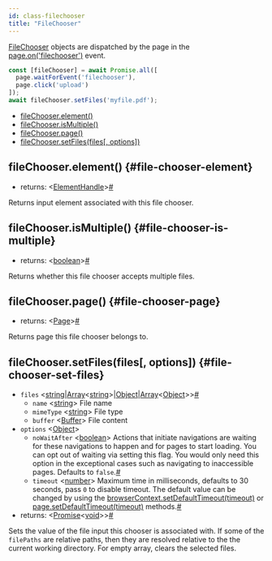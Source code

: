 ```yaml
---
id: class-filechooser
title: "FileChooser"
---
```


[FileChooser] objects are dispatched by the page in the [page.on('filechooser')](./api/class-page.mdx#page-event-file-chooser) event.

```js
const [fileChooser] = await Promise.all([
  page.waitForEvent('filechooser'),
  page.click('upload')
]);
await fileChooser.setFiles('myfile.pdf');
```


- [fileChooser.element()](./api/class-filechooser.mdx#file-chooser-element)
- [fileChooser.isMultiple()](./api/class-filechooser.mdx#file-chooser-is-multiple)
- [fileChooser.page()](./api/class-filechooser.mdx#file-chooser-page)
- [fileChooser.setFiles(files[, options])](./api/class-filechooser.mdx#file-chooser-set-files)

## fileChooser.element() {#file-chooser-element}
- returns:<a aria-hidden="true" tabindex="-1" class="list-anchor-link" id="file-chooser-element-return"/> &#60;[ElementHandle]&#62;<a href="#file-chooser-element-return" class="list-anchor">#</a>

Returns input element associated with this file chooser.

## fileChooser.isMultiple() {#file-chooser-is-multiple}
- returns:<a aria-hidden="true" tabindex="-1" class="list-anchor-link" id="file-chooser-is-multiple-return"/> &#60;[boolean]&#62;<a href="#file-chooser-is-multiple-return" class="list-anchor">#</a>

Returns whether this file chooser accepts multiple files.

## fileChooser.page() {#file-chooser-page}
- returns:<a aria-hidden="true" tabindex="-1" class="list-anchor-link" id="file-chooser-page-return"/> &#60;[Page]&#62;<a href="#file-chooser-page-return" class="list-anchor">#</a>

Returns page this file chooser belongs to.

## fileChooser.setFiles(files[, options]) {#file-chooser-set-files}
- `files`<a aria-hidden="true" tabindex="-1" class="list-anchor-link" id="file-chooser-set-files-param-files"/> &#60;[string]|[Array]<[string]>|[Object]|[Array]<[Object]>&#62;<a href="#file-chooser-set-files-param-files" class="list-anchor">#</a>
  - `name` &#60;[string]&#62; File name
  - `mimeType` &#60;[string]&#62; File type
  - `buffer` &#60;[Buffer]&#62; File content
- `options` &#60;[Object]&#62;
  - `noWaitAfter`<a aria-hidden="true" tabindex="-1" class="list-anchor-link" id="file-chooser-set-files-option-no-wait-after"/> &#60;[boolean]&#62; Actions that initiate navigations are waiting for these navigations to happen and for pages to start loading. You can opt out of waiting via setting this flag. You would only need this option in the exceptional cases such as navigating to inaccessible pages. Defaults to `false`.<a href="#file-chooser-set-files-option-no-wait-after" class="list-anchor">#</a>
  - `timeout`<a aria-hidden="true" tabindex="-1" class="list-anchor-link" id="file-chooser-set-files-option-timeout"/> &#60;[number]&#62; Maximum time in milliseconds, defaults to 30 seconds, pass `0` to disable timeout. The default value can be changed by using the [browserContext.setDefaultTimeout(timeout)](./api/class-browsercontext.mdx#browser-context-set-default-timeout) or [page.setDefaultTimeout(timeout)](./api/class-page.mdx#page-set-default-timeout) methods.<a href="#file-chooser-set-files-option-timeout" class="list-anchor">#</a>
- returns:<a aria-hidden="true" tabindex="-1" class="list-anchor-link" id="file-chooser-set-files-return"/> &#60;[Promise]<[void]>&#62;<a href="#file-chooser-set-files-return" class="list-anchor">#</a>

Sets the value of the file input this chooser is associated with. If some of the `filePaths` are relative paths, then they are resolved relative to the the current working directory. For empty array, clears the selected files.

[Accessibility]: ./api/class-accessibility.mdx "Accessibility"
[Android]: ./api/class-android.mdx "Android"
[AndroidDevice]: ./api/class-androiddevice.mdx "AndroidDevice"
[AndroidInput]: ./api/class-androidinput.mdx "AndroidInput"
[AndroidSocket]: ./api/class-androidsocket.mdx "AndroidSocket"
[AndroidWebView]: ./api/class-androidwebview.mdx "AndroidWebView"
[Browser]: ./api/class-browser.mdx "Browser"
[BrowserContext]: ./api/class-browsercontext.mdx "BrowserContext"
[BrowserServer]: ./api/class-browserserver.mdx "BrowserServer"
[BrowserType]: ./api/class-browsertype.mdx "BrowserType"
[CDPSession]: ./api/class-cdpsession.mdx "CDPSession"
[ConsoleMessage]: ./api/class-consolemessage.mdx "ConsoleMessage"
[Coverage]: ./api/class-coverage.mdx "Coverage"
[Dialog]: ./api/class-dialog.mdx "Dialog"
[Download]: ./api/class-download.mdx "Download"
[Electron]: ./api/class-electron.mdx "Electron"
[ElectronApplication]: ./api/class-electronapplication.mdx "ElectronApplication"
[ElementHandle]: ./api/class-elementhandle.mdx "ElementHandle"
[FileChooser]: ./api/class-filechooser.mdx "FileChooser"
[Frame]: ./api/class-frame.mdx "Frame"
[JSHandle]: ./api/class-jshandle.mdx "JSHandle"
[Keyboard]: ./api/class-keyboard.mdx "Keyboard"
[Logger]: ./api/class-logger.mdx "Logger"
[Mouse]: ./api/class-mouse.mdx "Mouse"
[Page]: ./api/class-page.mdx "Page"
[Playwright]: ./api/class-playwright.mdx "Playwright"
[Request]: ./api/class-request.mdx "Request"
[Response]: ./api/class-response.mdx "Response"
[Route]: ./api/class-route.mdx "Route"
[Selectors]: ./api/class-selectors.mdx "Selectors"
[TimeoutError]: ./api/class-timeouterror.mdx "TimeoutError"
[Touchscreen]: ./api/class-touchscreen.mdx "Touchscreen"
[Tracing]: ./api/class-tracing.mdx "Tracing"
[Video]: ./api/class-video.mdx "Video"
[WebSocket]: ./api/class-websocket.mdx "WebSocket"
[Worker]: ./api/class-worker.mdx "Worker"
[Element]: https://developer.mozilla.org/en-US/docs/Web/API/element "Element"
[EvaluationArgument]: ./core-concepts.mdx#evaluation-argument "EvaluationArgument"
[Promise]: https://developer.mozilla.org/en-US/docs/Web/JavaScript/Reference/Global_Objects/Promise "Promise"
[iterator]: https://developer.mozilla.org/en-US/docs/Web/JavaScript/Reference/Iteration_protocols "Iterator"
[origin]: https://developer.mozilla.org/en-US/docs/Glossary/Origin "Origin"
[selector]: https://developer.mozilla.org/en-US/docs/Web/CSS/CSS_Selectors "selector"
[Serializable]: https://developer.mozilla.org/en-US/docs/Web/JavaScript/Reference/Global_Objects/JSON/stringify#Description "Serializable"
[UIEvent.detail]: https://developer.mozilla.org/en-US/docs/Web/API/UIEvent/detail "UIEvent.detail"
[UnixTime]: https://en.wikipedia.org/wiki/Unix_time "Unix Time"
[xpath]: https://developer.mozilla.org/en-US/docs/Web/XPath "xpath"

[Array]: https://developer.mozilla.org/en-US/docs/Web/JavaScript/Reference/Global_Objects/Array "Array"
[boolean]: https://developer.mozilla.org/en-US/docs/Web/JavaScript/Data_structures#Boolean_type "Boolean"
[Buffer]: https://nodejs.org/api/buffer.html#buffer_class_buffer "Buffer"
[ChildProcess]: https://nodejs.org/api/child_process.html "ChildProcess"
[Error]: https://nodejs.org/api/errors.html#errors_class_error "Error"
[EventEmitter]: https://nodejs.org/api/events.html#events_class_eventemitter "EventEmitter"
[function]: https://developer.mozilla.org/en-US/docs/Web/JavaScript/Reference/Global_Objects/Function "Function"
[Map]: https://developer.mozilla.org/en-US/docs/Web/JavaScript/Reference/Global_Objects/Map "Map"
[null]: https://developer.mozilla.org/en-US/docs/Web/JavaScript/Reference/Global_Objects/null "null"
[number]: https://developer.mozilla.org/en-US/docs/Web/JavaScript/Data_structures#Number_type "Number"
[Object]: https://developer.mozilla.org/en-US/docs/Web/JavaScript/Reference/Global_Objects/Object "Object"
[Promise]: https://developer.mozilla.org/en-US/docs/Web/JavaScript/Reference/Global_Objects/Promise "Promise"
[Readable]: https://nodejs.org/api/stream.html#stream_class_stream_readable "Readable"
[RegExp]: https://developer.mozilla.org/en-US/docs/Web/JavaScript/Reference/Global_Objects/RegExp "RegExp"
[string]: https://developer.mozilla.org/en-US/docs/Web/JavaScript/Data_structures#String_type "string"
[void]: https://developer.mozilla.org/en-US/docs/Web/JavaScript/Reference/Global_Objects/undefined "void"
[URL]: https://nodejs.org/api/url.html "URL"

[all available image tags]: https://mcr.microsoft.com/v2/playwright/tags/list "all available image tags"
[Docker Hub]: https://hub.docker.com/_/microsoft-playwright "Docker Hub"
[Dockerfile.focal]: https://github.com/microsoft/playwright/blob/master/utils/docker/Dockerfile.focal "Dockerfile.focal"